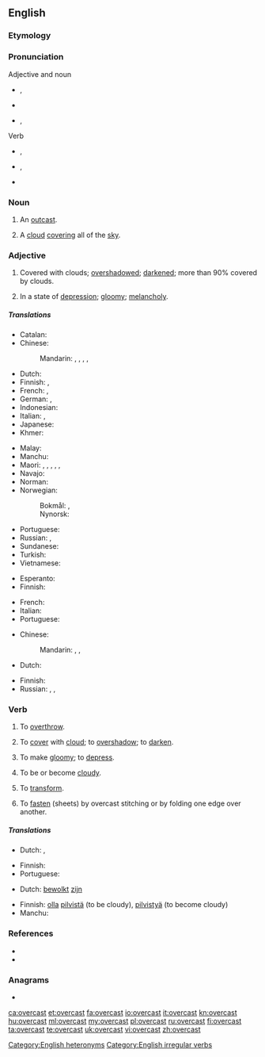 ==English==
{{wikipedia|dab=overcast (disambiguation)|overcast}}

===Etymology===
{{prefix|over|cast|lang=en}}

===Pronunciation===
; Adjective and noun
* {{a|RP}} {{enPR|ōʹvə-käst'}}, {{IPA|/ˈəʊvəˌkɑːst/|lang=en}}
* {{audio|en-uk-overcast.ogg|Audio (UK)|lang=en}}
* {{a|GenAm}} {{enPR|ōʹvər-kăst'}}, {{IPA|/ˈoʊvɚ.kæst/|lang=en}}

; Verb
* {{a|RP}} {{enPR|ō'və-kästʹ}}, {{IPA|/ˌəʊvəˈkɑːst/|lang=en}}
* {{a|GenAm}} {{enPR|ō'vər-kăstʹ}}, {{IPA|/ˌoʊvɚˈkæst/|lang=en}}
* {{rhymes|ɑːst|lang=en}}<!--rhymes are by UK pronunciations only-->

===Noun===
{{en-noun}}

# {{lb|en|obsolete}} An [[outcast]].
# A [[cloud]] [[cover]]ing all of the [[sky]].

===Adjective===
{{en-adj}}

# Covered with clouds; [[overshadow]]ed; [[darken]]ed; {{lb|en|meteorology}} more than 90% covered by clouds.
# {{lb|en|figuratively}} In a state of [[depression]]; [[gloomy]]; [[melancholy]].

=====Translations=====
{{trans-top|covered with clouds; overshadowed; darkened}}
* Catalan: {{t|ca|ennuvolat}}
* Chinese:
*: Mandarin: {{t|cmn|陰沉|sc=Hant}}, {{t+|cmn|阴沉|tr=yīnchén|sc=Hans}}, {{t|cmn|灰濛蒙|sc=Hant}}, {{t+|cmn|灰蒙蒙|tr=huīmēngmēng|sc=Hans}}, {{t+|cmn|低沉|tr=dīchén|sc=Hani}}
* Dutch: {{t+|nl|betrokken}}
* Finnish: {{t+|fi|pilvinen}}, {{t+|fi|synkkä}}
* French: {{t+|fr|nuageux}}, {{t+|fr|couvert}}
* German: {{t+|de|bedeckt}}, {{t+|de|bewölkt}}
* Indonesian: {{t+|id|mendung}}
* Italian: {{t+|it|coperto|m}}, {{t+|it|nuvoloso|m}}
* Japanese: {{t|ja|どんより|alt=どんよりした|sc=Jpan|tr=donyori shita}}
* Khmer: {{t-needed|km}}
{{trans-mid}}
* Malay: {{t-needed|ms}}
* Manchu: {{t|mnc|ᡨᡠᠯᡥᡠᠨ|tr=tulhun}}
* Maori: {{t|mi|whakaipuipu}}, {{t|mi|pōkino}}, {{t|mi|taupuru}}, {{t|mi|kōwhanga}}, {{t|mi|tāpuru}}, {{t|mi|taupuru}}
* Navajo: {{t|nv|kʼostʼą́ʼí}}
* Norman: {{t|nrf|couvaert}}
* Norwegian:
*: Bokmål: {{t|nb|overskyet}}, {{t|nb|overskya}}
*: Nynorsk: {{t|nn|overskya}}
* Portuguese: {{t+|pt|nublado}}
* Russian: {{t+|ru|о́блачный}}, {{t+|ru|па́смурный}}
* Sundanese: {{t|su|haleungheum}}
* Turkish: {{t+|tr|bulutlu}}
* Vietnamese: {{t-needed|vi}}
{{trans-bottom}}

{{trans-top|meteorological term}}
* Esperanto: {{t|eo|nuboplena}}
* Finnish: {{t+|fi|pilvinen}}
{{trans-mid}}
* French: {{t+|fr|couvert}}
* Italian: {{t+|it|coperto|m}}
* Portuguese: {{t+|pt|encoberto}}
{{trans-bottom}}

{{trans-top|in a state of depression; gloomy; melancholy}}
* Chinese:
*: Mandarin: {{t|cmn|陰沉|sc=Hani}}, {{t+|cmn|阴沉|tr=yīnchén|sc=Hani}}, {{t+|cmn|低沉|tr=dīchén|sc=Hani}}
* Dutch: {{t+|nl|neerslachtig}}
{{trans-mid}}
* Finnish: {{t+|fi|synkkä}}
* Russian: {{t+|ru|угрю́мый}}, {{t+|ru|мра́чный}}, {{t+|ru|хму́рый}}
{{trans-bottom}}

===Verb===
{{en-verb|overcasts|overcasting|overcast}}

# {{lb|en|transitive|obsolete}} To [[overthrow]].
# {{lb|en|transitive}} To [[cover]] with [[cloud]]; to [[overshadow]]; to [[darken]].
# {{lb|en|transitive}} To make [[gloomy]]; to [[depress]].
# {{lb|en|intransitive|obsolete}} To be or become [[cloudy]].
# {{lb|en|transitive|obsolete}} To [[transform]].
# {{lb|en|transitive|bookbinding}} To [[fasten]] (sheets) by overcast stitching or by folding one edge over another.

=====Translations=====
{{trans-top|to cover with cloud; to overshadow; to darken}}
* Dutch: {{t+|nl|bewolken}}, {{t+|nl|verduisteren}}
{{trans-mid}}
* Finnish: {{t|fi|peittää pilveen}}
* Portuguese: {{t+|pt|nublar}}
{{trans-bottom}}

{{trans-top|to be or become cloudy}}
* Dutch: [[bewolkt]] [[zijn]]
{{trans-mid}}
* Finnish: [[olla]] [[pilvinen|pilvistä]] (to be cloudy), [[pilvistyä]] (to become cloudy)
* Manchu: {{t|mnc|ᡨᡠᠯᡥᡠᡧᡝᠮᠪᡳ|tr=tulhušembi}}
{{trans-bottom}}

===References===
* {{R:Century 1911}}
* {{R:Webster 1913}}

===Anagrams===
* {{l|en|overacts}}

[[Category:English heteronyms]]
[[Category:English irregular verbs]]

[[ca:overcast]]
[[et:overcast]]
[[fa:overcast]]
[[io:overcast]]
[[it:overcast]]
[[kn:overcast]]
[[hu:overcast]]
[[ml:overcast]]
[[my:overcast]]
[[pl:overcast]]
[[ru:overcast]]
[[fi:overcast]]
[[ta:overcast]]
[[te:overcast]]
[[uk:overcast]]
[[vi:overcast]]
[[zh:overcast]]